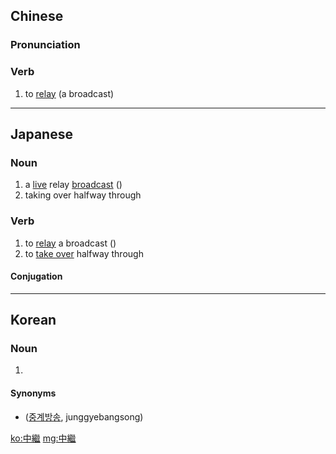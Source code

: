 {{also|中继}}
==Chinese==
{{zh-forms|s=中继}}

===Pronunciation===
{{zh-pron
|m=zhōngjì
|c=zung1 gai3
|cat=v
}}

===Verb===
{{zh-verb}}

# to [[relay]] (a broadcast)

----

==Japanese==
{{ja-kanjitab|ちゅう|けい|yomi=o}}

===Noun===
{{ja-noun|ちゅうけい|shin=中継}}

# a [[live]] relay [[broadcast]] ({{abbreviation of|中継放送|lang=ja}})
# taking over halfway through

===Verb===
{{ja-verb-suru|ちゅうけい|shin=中継}}

# to [[relay]] a broadcast ({{abbreviation of|中継放送|lang=ja}})
# to [[take over]] halfway through

====Conjugation====
{{ja-suru|ちゅうけい}}

----

==Korean==
{{ko-hanjatab}}

===Noun===
{{ko-noun|hj|hangeul=중계}}

# {{hanja form of|중계|[[relay]], [[hookup]]}}

====Synonyms====
* {{l|ko|中繼放送}} ([[중계방송]], junggyebangsong)

[[ko:中繼]]
[[mg:中繼]]